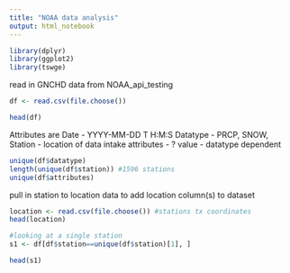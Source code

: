 ```yaml
---
title: "NOAA data analysis"
output: html_notebook
---
```



```r
library(dplyr)
library(ggplot2)
library(tswge)
```

read in GNCHD data from NOAA_api_testing
```r
df <- read.csv(file.choose())
```
```r
head(df)
```

Attributes are
Date - YYYY-MM-DD T H:M:S
Datatype - PRCP, SNOW, 
Station - location of data intake
attributes - ? 
value - datatype dependent 


```r
unique(df$datatype)
length(unique(df$station)) #1596 stations
unique(df$attributes)
```
pull in station to location data to add location column(s) to dataset 

```r
location <- read.csv(file.choose()) #stations tx coordinates
head(location)
```

```r
#looking at a single station
s1 <- df[df$station==unique(df$station)[1], ]

```


```r
head(s1)
```















